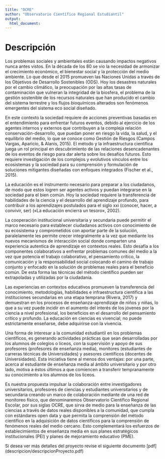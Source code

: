 ```yaml
---
title: "OCRE"
author: "Observatorio Científico Regional Estudiantil"
output:
  html_document:
---
```


# Descripción
Los problemas sociales y ambientales están causando impactos negativos nunca antes vistos. En la década de los 80 se vio la necesidad de armonizar el crecimiento económico, el bienestar social y la protección del medio ambiente. Lo que desde el 2015 promueven las Naciones Unidas a través de los Objetivos de Desarrollo Sostenibles (ODS). Hoy los desastres naturales por el cambio climático, la preocupación por las altas tasas de contaminación que vulneran la
integridad de la biosfera, el problema de la gestión sostenible de los recursos naturales que han producido el cambio del sistema terrestre y los flujos bioquímicos alterados son fenómenos emergentes del sistema eco social diseñado.

En este contexto la sociedad requiere de acciones preventivas basadas en el entendimiento para enfrentar futuros eventos, debido al ejercicio de los agentes internos y externos que contribuyen a la compleja relación conservación-desarrollo, que puedan poner en riesgo la vida, la salud, y el equilibrio del medio, lo que se conoce como Gestión de Riesgos (Campos Vargas, Aparicio, & Alanis, 2015). El método y la infraestructura científica juega un rol principal en descubrimiento de las relaciones desencadenantes de los eventos de riesgo para dar alerta sobre los desafíos futuros. Esto requiere investigación de los complejos y evolutivos vínculos entre los ecosistemas y la sociedad para su comprensión y formulación de soluciones mitigantes diseñadas con enfoques integrados (Fischer et al., 2015).

La educación es el instrumento necesario para preparar a los ciudadanos, de modo que estos logren ser agentes activos y puedan integrarse en la sociedad para el bien común. Hoy la sociedad requiere la transferencia de habilidades de la ciencia y el desarrollo del aprendizaje profundo, para contribuir a los aprendizajes postulados para el siglo xxi (conocer, hacer, a convivir, ser) («La educación encierra un tesoro», 2002).

La cooperación institucional universitaria y secundaria puede permitir el marco necesario para establecer ciudadanos activos con conocimiento de su ecosistema y comprometidos con aportar parte de la solución, paralelamente les permite crecer integralmente a la vez que mediante los nuevos mecanismos de interacción social donde comparten una
experiencia autentica de aprendizaje en contextos reales. Esto desafía a los componentes colaborativos a enfrentar problemas comunes del medio a la vez que potencia el trabajo colaborativo, el pensamiento crítico, la comunicación y la responsabilidad social colocando el camino de trabajo conjunto y enfocado en la solución de problemas reales para el beneficio común. De esta forma las técnicas del método científico pueden ser extrapoladas y utilizadas por la ciudadanía.

Las experiencias en contextos educativos promueven la transferencia del conocimiento, metodologías, habilidades e infraestructura científica a las instituciones secundarias en una etapa temprana (Rivera, 2017) y demuestran en los procesos de enseñanza-aprendizaje de niños y niñas, lo que a su vez puede incidir en el aumento del interés de los jóvenes por la ciencia a nivel profesional, los beneficios en el desarrollo del pensamiento crítico y profundo. La
educación en ciencias es vivencial; no puede estrictamente enseñarse, debe adquirirse con la vivencia.

Una forma de interesar a la comunidad estudiantil en los problemas científicos, es generando actividades prácticas que sean desarrolladas por los alumnos de colegios o liceos, con la supervisión y apoyo de sus profesores (profesores de enseñanza media), monitores (estudiantes de carreras técnicas de Universidades) y asesores científicos (docentes de Universidades). Esta iniciativa tiene al menos dos ventajas: por una parte, acerca al estudiante de enseñanza media al ámbito universitario y por otro lado, motiva a éstos últimos a que comiencen a transferir tempranamente su conocimiento a los alumnos de los liceos.

Es nuestra propuesta impulsar la colaboración entre investigadores universitarios, profesores de ciencias y estudiantes universitarios y de secundaria creando un marco de colaboración mediante de una red de monitoreo físico, que denominaremos Observatorio Científico Regional Escolar, por sus siglas OCRE, que sirva de medio para la enseñanza de las ciencias a través de datos reales disponibles a la comunidad, que cumpla con estándares
open data y que permita la comprensión del método científico en la adquisición de datos científicos para la comprensión de fenómenos reales del medio cercano. Esto complementará los esfuerzos de establecimientos de enseñanza media en sus planes estratégicos institucionales (PEI) y planes de mejoramiento educativo (PME).

Si desea ver más detalles del proyecto revise el siguiente documento [pdf] (descripcion/descripcionProyecto.pdf)

